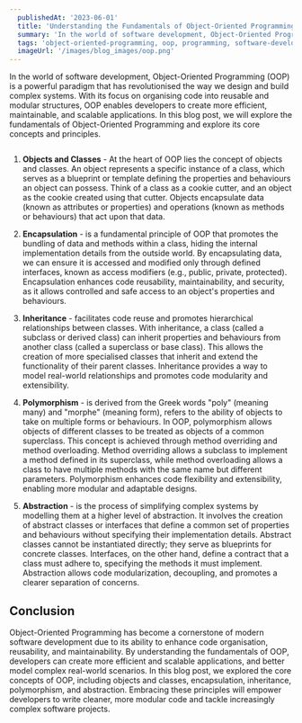 ```yaml
---
  publishedAt: '2023-06-01'
  title: 'Understanding the Fundamentals of Object-Oriented Programming'
  summary: 'In the world of software development, Object-Oriented Programming (OOP) is a powerful paradigm that has revolutionized the way we design and build complex systems.'
  tags: 'object-oriented-programming, oop, programming, software-development'
  imageUrl: '/images/blog_images/oop.png'
---
```



In the world of software development, Object-Oriented Programming (OOP) is a powerful paradigm that has revolutionised the way we design and build complex systems. With its focus on organising code into reusable and modular structures, OOP enables developers to create more efficient, maintainable, and scalable applications. In this blog post, we will explore the fundamentals of Object-Oriented Programming and explore its core concepts and principles.

<img src={OOP} alt="" />

1.  **Objects and Classes** - At the heart of OOP lies the concept of objects and classes. An object represents a specific instance of a class, which serves as a blueprint or template defining the properties and behaviours an object can possess. Think of a class as a cookie cutter, and an object as the cookie created using that cutter. Objects encapsulate data (known as attributes or properties) and operations (known as methods or behaviours) that act upon that data.

2.  **Encapsulation** - is a fundamental principle of OOP that promotes the bundling of data and methods within a class, hiding the internal implementation details from the outside world. By encapsulating data, we can ensure it is accessed and modified only through defined interfaces, known as access modifiers (e.g., public, private, protected). Encapsulation enhances code reusability, maintainability, and security, as it allows controlled and safe access to an object's properties and behaviours.

3.  **Inheritance** - facilitates code reuse and promotes hierarchical relationships between classes. With inheritance, a class (called a subclass or derived class) can inherit properties and behaviours from another class (called a superclass or base class). This allows the creation of more specialised classes that inherit and extend the functionality of their parent classes. Inheritance provides a way to model real-world relationships and promotes code modularity and extensibility.

4.  **Polymorphism** - is derived from the Greek words "poly" (meaning many) and "morphe" (meaning form), refers to the ability of objects to take on multiple forms or behaviours. In OOP, polymorphism allows objects of different classes to be treated as objects of a common superclass. This concept is achieved through method overriding and method overloading. Method overriding allows a subclass to implement a method defined in its superclass, while method overloading allows a class to have multiple methods with the same name but different parameters. Polymorphism enhances code flexibility and extensibility, enabling more modular and adaptable designs.

5.  **Abstraction** - is the process of simplifying complex systems by modelling them at a higher level of abstraction. It involves the creation of abstract classes or interfaces that define a common set of properties and behaviours without specifying their implementation details. Abstract classes cannot be instantiated directly; they serve as blueprints for concrete classes. Interfaces, on the other hand, define a contract that a class must adhere to, specifying the methods it must implement. Abstraction allows code modularization, decoupling, and promotes a clearer separation of concerns.

## Conclusion

Object-Oriented Programming has become a cornerstone of modern software development due to its ability to enhance code organisation, reusability, and maintainability. By understanding the fundamentals of OOP, developers can create more efficient and scalable applications, and better model complex real-world scenarios. In this blog post, we explored the core concepts of OOP, including objects and classes, encapsulation, inheritance, polymorphism, and abstraction. Embracing these principles will empower developers to write cleaner, more modular code and tackle increasingly complex software projects.
